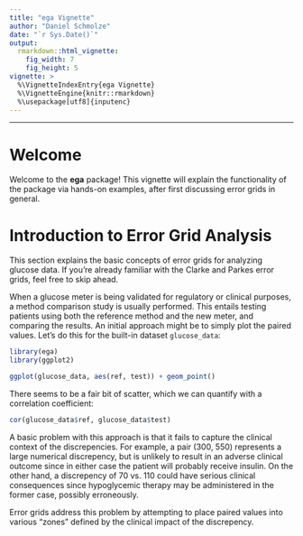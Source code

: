 ```yaml
---
title: "ega Vignette"
author: "Daniel Schmolze"
date: "`r Sys.Date()`"
output: 
  rmarkdown::html_vignette:
    fig_width: 7
    fig_height: 5
vignette: >
  %\VignetteIndexEntry{ega Vignette}
  %\VignetteEngine{knitr::rmarkdown}
  %\usepackage[utf8]{inputenc}
---
```

---
# Welcome

Welcome to the **ega** package! This vignette will explain the functionality of the package via hands-on examples, after first discussing error grids in general.

# Introduction to Error Grid Analysis

This section explains the basic concepts of error grids for analyzing glucose data. If you're already familiar with the Clarke and Parkes error grids, feel free to skip ahead. 

When a glucose meter is being validated for regulatory or clinical purposes, a method comparison study is usually performed. This entails testing patients using both the reference method and the new meter, and comparing the results. An initial approach might be to simply plot the paired values. Let's do this for the built-in dataset `glucose_data`:

```r
library(ega)
library(ggplot2)

ggplot(glucose_data, aes(ref, test)) + geom_point()
```

There seems to be a fair bit of scatter, which we can quantify with a correlation coefficient:

```r
cor(glucose_data$ref, glucose_data$test)
```

A basic problem with this approach is that it fails to capture the clinical context of the discrepencies. For example, a pair (300, 550) represents a large numerical discrepency, but is unlikely to result in an adverse clinical outcome since in either case the patient will probably receive insulin. On the other hand, a discrepency of 70 vs. 110 could have serious clinical consequences since hypoglycemic therapy may be administered in the former case, possibly erroneously. 

Error grids address this problem by attempting to place paired values into various "zones" defined by the clinical impact of the discrepency.
